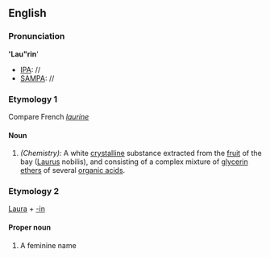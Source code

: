 ==English==

===Pronunciation===
''''Lau"rin''''
*[[IPA]]: //
*[[SAMPA]]: //
===Etymology 1===
Compare French ''[[laurine]]''
====Noun====
{{infl|en|noun}}
#''(Chemistry):'' A white [[crystalline]] substance extracted from the [[fruit]] of the bay ([[Laurus]] nobilis), and consisting of a complex mixture of [[glycerin]] [[ethers]] of several [[organic acid]]s.

===Etymology 2===
[[Laura]] + [[-in]]
====Proper noun====
{{infl|en|proper noun}}
#A feminine name